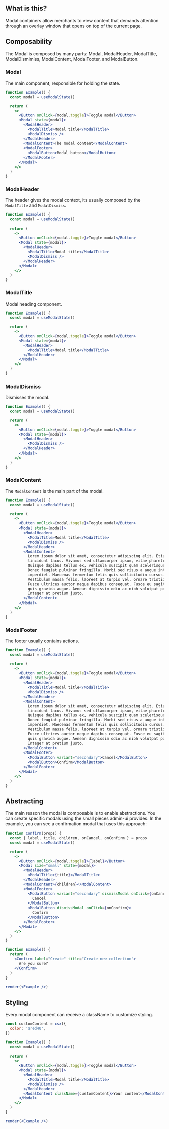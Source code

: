 
<IntroSection>

## What is this?

Modal containers allow merchants to view content that demands attention through an overlay window that opens on top of the current page.

</IntroSection>

<Section>

## Composability

The Modal is composed by many parts: Modal, ModalHeader, ModalTitle, ModalDismimiss, ModalContent, ModalFooter, and ModalButton.

### Modal

The main component, responsible for holding the state.

```jsx live
function Example() {
  const modal = useModalState()

  return (
    <>
      <Button onClick={modal.toggle}>Toggle modal</Button>
      <Modal state={modal}>
        <ModalHeader>
          <ModalTitle>Modal title</ModalTitle>
          <ModalDismiss />
        </ModalHeader>
        <ModalContent>The modal content</ModalContent>
        <ModalFooter>
          <ModalButton>Modal button</ModalButton>
        </ModalFooter>
      </Modal>
    </>
  )
}
```

### ModalHeader

The header gives the modal context, its usually composed by the `ModalTitle` and `ModalDismiss`.

```jsx live
function Example() {
  const modal = useModalState()

  return (
    <>
      <Button onClick={modal.toggle}>Toggle modal</Button>
      <Modal state={modal}>
        <ModalHeader>
          <ModalTitle>Modal title</ModalTitle>
          <ModalDismiss />
        </ModalHeader>
      </Modal>
    </>
  )
}
```

### ModalTitle

Modal heading component.

```jsx live
function Example() {
  const modal = useModalState()

  return (
    <>
      <Button onClick={modal.toggle}>Toggle modal</Button>
      <Modal state={modal}>
        <ModalHeader>
          <ModalTitle>Modal title</ModalTitle>
        </ModalHeader>
      </Modal>
    </>
  )
}
```

### ModalDismiss

Dismisses the modal.

```jsx live
function Example() {
  const modal = useModalState()

  return (
    <>
      <Button onClick={modal.toggle}>Toggle modal</Button>
      <Modal state={modal}>
        <ModalHeader>
          <ModalDismiss />
        </ModalHeader>
      </Modal>
    </>
  )
}
```

### ModalContent

The `ModalContent` is the main part of the modal.

```jsx live
function Example() {
  const modal = useModalState()

  return (
    <>
      <Button onClick={modal.toggle}>Toggle modal</Button>
      <Modal state={modal}>
        <ModalHeader>
          <ModalTitle>Modal title</ModalTitle>
          <ModalDismiss />
        </ModalHeader>
        <ModalContent>
          Lorem ipsum dolor sit amet, consectetur adipiscing elit. Etiam non
          tincidunt lacus. Vivamus sed ullamcorper ipsum, vitae pharetra sem.
          Quisque dapibus tellus ex, vehicula suscipit quam scelerisque egestas.
          Donec feugiat pulvinar fringilla. Morbi sed risus a augue interdum
          imperdiet. Maecenas fermentum felis quis sollicitudin cursus.
          Vestibulum massa felis, laoreet at turpis vel, ornare tristique mi.
          Fusce ultrices auctor neque dapibus consequat. Fusce eu sagittis dui,
          quis gravida augue. Aenean dignissim odio ac nibh volutpat porta.
          Integer at pretium justo.
        </ModalContent>
      </Modal>
    </>
  )
}
```

### ModalFooter

The footer usually contains actions.

```jsx live
function Example() {
  const modal = useModalState()

  return (
    <>
      <Button onClick={modal.toggle}>Toggle modal</Button>
      <Modal state={modal}>
        <ModalHeader>
          <ModalTitle>Modal title</ModalTitle>
          <ModalDismiss />
        </ModalHeader>
        <ModalContent>
          Lorem ipsum dolor sit amet, consectetur adipiscing elit. Etiam non
          tincidunt lacus. Vivamus sed ullamcorper ipsum, vitae pharetra sem.
          Quisque dapibus tellus ex, vehicula suscipit quam scelerisque egestas.
          Donec feugiat pulvinar fringilla. Morbi sed risus a augue interdum
          imperdiet. Maecenas fermentum felis quis sollicitudin cursus.
          Vestibulum massa felis, laoreet at turpis vel, ornare tristique mi.
          Fusce ultrices auctor neque dapibus consequat. Fusce eu sagittis dui,
          quis gravida augue. Aenean dignissim odio ac nibh volutpat porta.
          Integer at pretium justo.
        </ModalContent>
        <ModalFooter>
          <ModalButton variant="secondary">Cancel</ModalButton>
          <ModalButton>Confirm</ModalButton>
        </ModalFooter>
      </Modal>
    </>
  )
}
```


## Abstracting

The main reason the modal is composable is to enable abstractions. You can create specific modals using the small pieces admin-ui provides. In the example, you can see a confirmation modal that uses this approach:

```jsx noInline live
function Confirm(props) {
  const { label, title, children, onCancel, onConfirm } = props
  const modal = useModalState()

  return (
    <>
      <Button onClick={modal.toggle}>{label}</Button>
      <Modal size="small" state={modal}>
        <ModalHeader>
          <ModalTitle>{title}</ModalTitle>
        </ModalHeader>
        <ModalContent>{children}</ModalContent>
        <ModalFooter>
          <ModalButton variant="secondary" dismissModal onClick={onCancel}>
            Cancel
          </ModalButton>
          <ModalButton dismissModal onClick={onConfirm}>
            Confirm
          </ModalButton>
        </ModalFooter>
      </Modal>
    </>
  )
}

function Example() {
  return (
    <Confirm label="Create" title="Create new collection">
      Are you sure?
    </Confirm>
  )
}

render(<Example />)
```

## Styling

Every modal component can receive a className to customize styling.

```jsx live noInline
const customContent = csx({
  color: '$red40',
})

function Example() {
  const modal = useModalState()

  return (
    <>
      <Button onClick={modal.toggle}>Toggle modal</Button>
      <Modal state={modal}>
        <ModalHeader>
          <ModalTitle>Modal title</ModalTitle>
          <ModalDismiss />
        </ModalHeader>
        <ModalContent className={customContent}>Your content</ModalContent>
      </Modal>
    </>
  )
}

render(<Example />)
```

</Section>